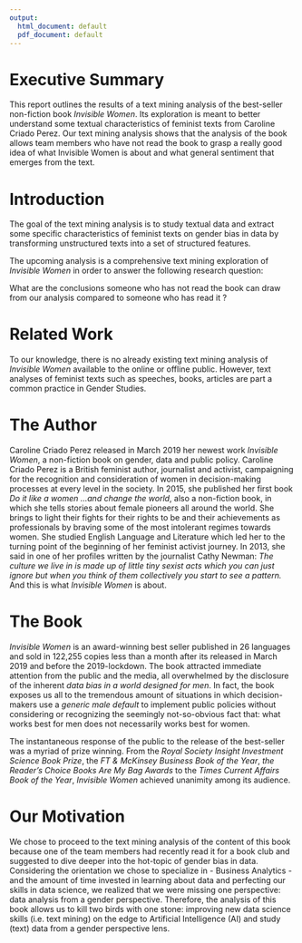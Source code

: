 ```yaml
---
output:
  html_document: default
  pdf_document: default
---
```


# Executive Summary

This report outlines the results of a text mining analysis of the best-seller non-fiction book *Invisible Women*. Its exploration is meant to better understand some textual characteristics of feminist texts from Caroline Criado Perez. Our text mining analysis shows that the analysis of the book allows team members who have not read the book to grasp a really good idea of what Invisible Women is about and what general sentiment that emerges from the text. 

# Introduction

The goal of the text mining analysis is to study textual data and extract some specific characteristics of feminist texts on gender bias in data by transforming unstructured texts into a set of structured features. 

The upcoming analysis is a comprehensive text mining exploration of *Invisible Women* in order to answer the following research question:

What are the conclusions someone who has not read the book can draw from our analysis compared to someone who has read it ? 

# Related Work

To our knowledge, there is no already existing text mining analysis of *Invisible Women* available to the online or offline public. However, text analyses of feminist texts such as speeches, books, articles are part a common practice in Gender Studies.

# The Author

Caroline Criado Perez released in March 2019 her newest work *Invisible Women*, a non-fiction book on gender, data and public policy. Caroline Criado Perez is a British feminist author, journalist and activist, campaigning for the recognition and consideration of women in decision-making processes at every level in the society. In 2015, she published her first book *Do it like a women ...and change the world*, also a non-fiction book, in which she tells stories about female pioneers all around the world. She brings to light their fights for their rights to be and their achievements as professionals by braving some of the most intolerant regimes towards women. She studied English Language and Literature which led her to the turning point of the beginning of her feminist activist journey. In 2013, she said in one of her profiles written by the journalist Cathy Newman: *The culture we live in is made up of little tiny sexist acts which you can just ignore but when you think of them collectively you start to see a pattern.* And this is what *Invisible Women* is about.

# The Book

*Invisible Women* is an award-winning best seller published in 26 languages and sold in 122,255 copies less than a month after its released in March 2019 and before the 2019-lockdown. The book attracted immediate attention from the public and the media, all overwhelmed by the disclosure of the inherent *data bias in a world designed for men*. In fact, the book exposes us all to the tremendous amount of situations in which decision-makers use a *generic male default* to implement public policies without considering or recognizing the seemingly not-so-obvious fact that: what works best for men does not necessarily works best for women. 

The instantaneous response of the public to the release of the best-seller was a myriad of prize winning. From the *Royal Society Insight Investment Science Book Prize*, the *FT & McKinsey Business Book of the Year*, *the Reader’s Choice Books Are My Bag Awards* to the *Times Current Affairs Book of the Year*, *Invisible Women* achieved unanimity among its audience. 

# Our Motivation

We chose to proceed to the text mining analysis of the content of this book because one of the team members had recently read it for a book club and suggested to dive deeper into the hot-topic of gender bias in data. Considering the orientation we chose to specialize in - Business Analytics - and the amount of time invested in learning about data and perfecting our skills in data science, we realized that we were missing one perspective: data analysis from a gender perspective. Therefore, the analysis of this book allows us to kill two birds with one stone: improving new data science skills (i.e. text mining) on the edge to Artificial Intelligence (AI) and study (text) data from a gender perspective lens.











